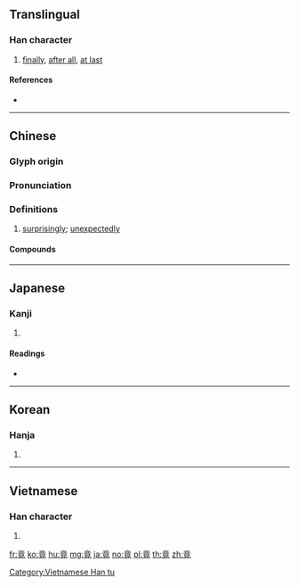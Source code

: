 {{character info/new}}
==Translingual==

===Han character===
{{Han char|rn=117|rad=立|as=06|sn=11|four=00216|canj=YTAHU|ids=⿱音儿}}

# [[finally]], [[after all]], [[at last]]

====References====
* {{Han ref|kx=0871.040|dkj=25757|dj=1301.140|hdz=42710.010|uh=7ADF|ud=31455|bh=B3BA|bd=46010}}

----

==Chinese==
{{zh-forms}}

===Glyph origin===
{{Han etym}}

===Pronunciation===
{{zh-pron
|m=jìng
|c=ging2
|mn=kèng
|mc=y
|oc=y
|cat=
}}

===Definitions===
{{zh-hanzi}}

# [[surprisingly]]; [[unexpectedly]]

====Compounds====
{{zh-der|一探究竟|一竟|探個究竟|有志竟成|未竟之志|歐陽竟無|畢竟|看個究竟|究竟|窮源竟委|窮竟|終竟|考竟|芳蘭竟體|難竟全功|竟坐|竟夕|竟夜|竟天|竟敢|竟日|竟是|竟會|竟然|竟爾|竟陵八友|竟陵體}}

----

==Japanese==

===Kanji===
{{ja-kanji|grade=|rs=立06}}

# {{defn|lang=ja|sort=立06}}

====Readings====
* {{ja-readings|on=[[けい]] (kei), [[きょう]] (kyō)|kun=[[おわる]] (owaru), [[わたる]] (wataru), [[ついに]] (tsuini)}}

----

==Korean==

===Hanja===
{{ko-hanja|hangeul=[[경]]|eumhun=|rv=gyeong|mr=kyŏng|y=kyeng}}

# {{defn|lang=ko|sort=立06}}

----

==Vietnamese==

===Han character===
{{vi-readings|rs=立06|hanviet=[[cánh]], [[cạnh]]}}

# {{defn|lang=vi|sort=立06}}

[[Category:Vietnamese Han tu]]

[[fr:竟]]
[[ko:竟]]
[[hu:竟]]
[[mg:竟]]
[[ja:竟]]
[[no:竟]]
[[pl:竟]]
[[th:竟]]
[[zh:竟]]